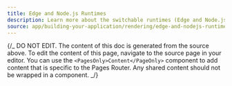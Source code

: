 ```yaml
---
title: Edge and Node.js Runtimes
description: Learn more about the switchable runtimes (Edge and Node.js) in Next.js.
source: app/building-your-application/rendering/edge-and-nodejs-runtimes
---
```


{/_ DO NOT EDIT. The content of this doc is generated from the source above. To edit the content of this page, navigate to the source page in your editor. You can use the `<PagesOnly>Content</PageOnly>` component to add content that is specific to the Pages Router. Any shared content should not be wrapped in a component. _/}
